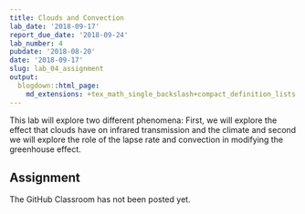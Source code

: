 ```yaml
---
title: Clouds and Convection
lab_date: '2018-09-17'
report_due_date: '2018-09-24'
lab_number: 4
pubdate: '2018-08-20'
date: '2018-09-17'
slug: lab_04_assignment
output:
  blogdown::html_page:
    md_extensions: +tex_math_single_backslash+compact_definition_lists
---
```

This lab will explore two different phenomena: First, we will explore the effect that clouds have on infrared transmission and the climate and second we will explore the role of the lapse rate and convection in modifying the greenhouse effect.

## Assignment

The GitHub Classroom has not been posted yet.
